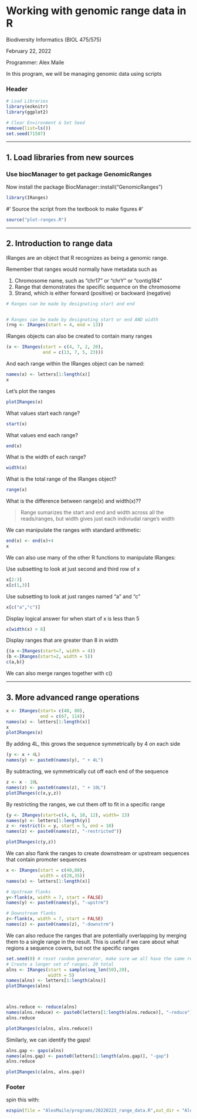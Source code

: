 # Working with genomic range data in R

Biodiversity Informatics (BIOL 475/575)

February 22, 2022

Programmer: Alex Maile

In this program, we will be managing genomic data using scripts


### Header



```r
# Load Libraries
library(ezknitr)
library(ggplot2)

# Clear Environment & Set Seed
remove(list=ls())
set.seed(71587)
```

_____________________________________________________________________________
## 1. Load libraries from new sources

### Use biocManager to get package GenomicRanges

Now install the package
BiocManager::install("GenomicRanges")

```r
library(IRanges)
```


#' Source the script from the textbook to make figures
#' 

```r
source("plot-ranges.R")
```

_____________________________________________________________________________
## 2. Introduction to range data

IRanges are an object that R recognizes as being a genomic range.

Remember that ranges would normally have metadata such as 

1. Chromosome name, such as "chr17" or "chrY" or "contig184"
2. Range that demonstrates the specific sequence on the chromosome
3. Strand, which is either forward (positive) or backward (negative)


```r
# Ranges can be made by designating start and end


# Ranges can be made by designating start or end AND width
(rng <- IRanges(start = 4, end = 13))
```

IRanges objects can also be created to contain many ranges 


```r
(x <- IRanges(start = c(4, 7, 2, 20),
              end = c(13, 7, 5, 23)))
```

And each range within the IRanges object can be named:


```r
names(x) <- letters[1:length(x)]
x
```

Let's plot the ranges


```r
plotIRanges(x)
```

What values start each range?


```r
start(x)
```

What values end each range?


```r
end(x)
```

What is the width of each range?


```r
width(x)
```

What is the total range of the IRanges object?


```r
range(x)
```

What is the difference between range(x) and width(x)??

> Range sumarizes the start and end and width across all the reads/ranges,
but width gives just each indiviudal range's width

We can manipulate the ranges with standard arithmetic:


```r
end(x) <- end(x)+4
x
```

We can also use many of the other R functions to manipulate IRanges:

Use subsetting to look at just second and third row of x


```r
x[2:3]
x[c(1,3)]
```

Use subsetting to look at just ranges named "a" and "c"


```r
x[c("a","c")]
```

Display logical answer for when start of x is less than 5


```r
x[width(x) > 8]
```

Display ranges that are greater than 8 in width


```r
{(a <-IRanges(start=7, width = 4))
(b <-IRanges(start=2, width = 5))
c(a,b)}
```

We can also merge ranges together with c() 

_____________________________________________________________________________
## 3. More advanced range operations



```r
x <- IRanges(start= c(40, 80),
             end = c(67, 114))
names(x) <- letters[1:length(x)]
x
plotIRanges(x)
```

By adding 4L, this grows the sequence symmetrically by 4 on each side


```r
(y <- x + 4L)
names(y) <- paste0(names(y), " + 4L")
```

By subtracting, we symmetrically cut off each end of the sequence


```r
z <- x - 10L
names(z) <- paste0(names(z), " + 10L")
plotIRanges(c(x,y,z))
```

By restricting the ranges, we cut them off to fit in a specific range

  

```r
{y <- IRanges(start=c(4, 6, 10, 12), width= 13)
names(y) <- letters[1:length(y)]
z <- restrict(x = y, start = 5, end = 10)
names(z) <- paste0(names(z), "-restricted")}

plotIRanges(c(y,z))
```

We can also flank the ranges to create downstream or upstream
sequences that contain promoter sequences


```r
x <- IRanges(start = c(40,80),
             width = c(28,35))
names(x) <- letters[1:length(x)]

# Upstream flanks
y<-flank(x, width = 7, start = FALSE)
names(y) <- paste0(names(y), "-upstrm")

# Downstream flanks
z<-flank(x, width = 7, start = FALSE)
names(z) <- paste0(names(z), "-downstrm")
```

We can also reduce the ranges that are potentially overlapping
by merging them to a single range in the result. This is useful if 
we care about what regions a sequence covers, but not the specific
ranges


```r
set.seed(0) # reset random generator, make sure we all have the same result
# Create a longer set of ranges, 20 total
alns <- IRanges(start = sample(seq_len(50),20),
                width = 5)
names(alns) <- letters[1:length(alns)]
plotIRanges(alns)



alns.reduce <- reduce(alns)
names(alns.reduce) <- paste0(letters[1:length(alns.reduce)], "-reduce")
alns.reduce

plotIRanges(c(alns, alns.reduce))
```

Similarly, we can identify the gaps!


```r
alns.gap <- gaps(alns)
names(alns.gap) <- paste0(letters[1:length(alns.gap)], "-gap")
alns.reduce

plotIRanges(c(alns, alns.gap))
```




### Footer

spin this with:


```r
ezspin(file = "AlexMaile/programs/20220223_range_data.R",out_dir = "AlexMaile/output", fig_dir = "figures20220223",keep_md = FALSE, keep_rmd = FALSE)
```

